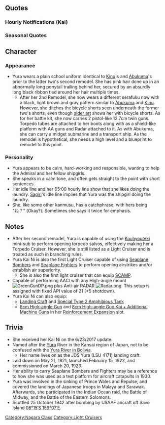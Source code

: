 {{ShipPageHeader}}

==Quotes==
{{ShipQuotes
|Introduction = 長良型軽巡四番艦の「由良」です。どうぞよろしくお願いいたしますっ！
|Introduction/En = Fourth ship of the Nagara-class Light Cruisers, Yura. Pleased to make your acquaintance!

|Introduction/Kai Ni = 軽巡、由良です。提督さん、今日もご一緒に。はい、由良も参ります。
|Introduction/Kai Ni/En = I’m Light Cruiser Yura. Admiral, I’ll be with you today as well. Okay, Yura will be right there.

|Library = 長良型軽巡4番艦の由良です。<br>私たちの中では、初めて水上偵察機を搭載したの。<br>水雷戦隊や潜水戦隊の旗艦として、活躍したのよ？<br>ドーントレスとかB17とかそういうのはちょっと苦手。
|Library/En = I'm Yura, the fourth ship of the Nagara-type Light Cruisers.<br>I was the first out of all of us to be equipped with seaplanes.<br>I've served as the flagship of torpedo and submarine squadrons.<br>I'm not so good with planes like the Dauntless and B17.
|Library/Note = Those planes were what took her out.

|Secretary 1 = なに？
|Secretary 1/En = What is it?

|Secretary 2 = 提督さん？
|Secretary 2/En = Admiral?

|Secretary 3 = 提督さん、私の単装砲そんなに好き？
|Secretary 3/En = Admiral, do you really like my single barrel guns so much?

|Idle/Kai = 提督さん、あの、由良、ああ、提督さん、お忙しそう。そうだ、この間に提督さんの身の回りの物、お洗濯しておこう。えっと、これは洗う。これも洗う。これは…うっ、うん…こちらも、由良が洗っておきましょうね、ね。
|Idle/Kai/En = Admiral... um, I... ah... Admiral, you look so busy... I know, while you're busy, I'll take your personal belongings and wash them for you. Well... I'll wash this... and this too... ...and this... ah, um...yes...This one, too. I'll wash them for you, okay? 

|Secretary Married = 提督さん、やっぱり由良には単装砲でしょう？ね？え、なになに？由良の髪も...好き？あ、ありがとう...あの...由良も、好き、です。
|Secretary Married/En = Admiral, it's definitely my single mounted guns, right? Right? Eh, what's that? You like my... hair too? Th-thanks... Umm... I, like you, too.

|Wedding = 提督さん、あの、由良をお呼びでしょうか？えっ、由良の水偵のお話ですか？あ、はい...やっぱり違う？あの...お話は...？えっ！？由良に...！うそ...えっ...本当に...うそ...んっ...うっ......。
|Wedding/En = Did you, ummm, call me, Admiral? Eh, is it about my seaplanes? Ah, yes... I guess not? Ummm... is it about...? Eh?! About me...! No way... Eh... Really... No way... *snivel*
|Wedding/Note = Crying tears of happiness.

|Wedding/Old = 提督さん、由良の水偵…どうかな？　軽巡では一応初めて、なんだけど…
|Wedding/Old/En = Admiral, how was my recon?  As a light cruiser, I wanted to try doing it once…

|Looking At Scores = 提督さん、ご連絡ですよ
|Looking At Scores/En = Admiral, a message for you.

|Looking At Scores/Kai Ni = 提督さん、由良が情報、お持ちしますね。
|Looking At Scores/Kai Ni/En = Admiral, I will fetch the reports for you.

|Joining A Fleet = 長良型軽巡「由良」、出撃します
|Joining A Fleet/En = Nagara-class Light Cruiser, Yura, heading out.

|Joining A Fleet/Kai Ni = 第四水雷戦隊、お預かりします。軽巡、由良、出撃します。
|Joining A Fleet/Kai Ni/En = Leave it to the 4th Torpedo Squadron. Light Cruiser Yura, sortieing.

|Equipment 1 = そうそう、火力を強化してね、ね？
|Equipment 1/En = That's right, let's strengthen my firepower, okay?

|Equipment 2 = 私のカタパルトって…邪魔、かなぁ？
|Equipment 2/En = Is my catapult... in the way?
|Equipment 2/Note = Yura's bridge configuration is different from the Kuma class (the only difference between the class), which incorporated an aircraft hangar. An aircraft catapult was placed there instead of 33-foot platform mounted above the No.2 turret, Even so, the arrangement proved unwieldy, and the catapult was moved to the rear of each ship in the class, between the No.5 and No.6 turrets during retrofits in 1929-1934.

|Equipment 3 = いいんじゃない？
|Equipment 3/En = That's alright isn't it?

|Supply = そうそう、火力を強化してね。ねっ！
|Supply/En = That's right, let's strengthen my firepower, okay?

|Supply/Kai = 有り難いですね。ねっ！
|Supply/Kai/En = It's much appreciated, right?

|Docking Minor = ありがとう。
|Docking Minor/En = Thank you.

|Docking Major = 整備や修理も大切よね。
|Docking Major/En = Maintenance and repairs are important too.

|Docking Complete = 修理完了した艦があるみたいね。
|Docking Complete/En = Seems like a ship has fully repaired.

|Construction = 新しい艦ができたんですって
|Construction/En = They say a new ship has been completed.

|Returning From Sortie = 艦隊が戻ってきたようね。戦果あるかな？
|Returning From Sortie/En = Seems like the fleet has returned. I wonder if they achieved any results?

|Starting A Sortie = さぁ、由良のいいとこ見せちゃうかな
|Starting A Sortie/En = Now, maybe I will show off a little of my good points.

|Battle Start = 砲雷撃戦、始めます！
|Battle Start/En = Engaging in surface action!

|Battle Start/Kai Ni = 改装された由良、甘く見ないで。提督さん、行きますね。始めます！
|Battle Start/Kai Ni/En = Please do not take the remodeled Yura lightly. Admiral, it’s time to go. Let’s get started!


|Attack = よーく狙って、てーっ！
|Attack/En = Aim carefully... and fire!

|Night Battle = そろそろ頃合ね、突撃！
|Night Battle/En = It's about time. Attack!

|Night Battle/Kai Ni = そろそろ頃合ですね。由良、突撃します。ついてきて！
|Night Battle/Kai Ni/En = It’s about time, isn’t it? Yura, commencing assault. Follow me!

|Night Attack = 負けないから
|Night Attack/En = I won't lose.

|Night Attack/Kai Ni = 由良、もう、負けないから！
|Night Attack/Kai Ni/En = I will not lose any more.

|MVP = 由良が一番なの？ほんと！？やったー
|MVP/En = Yura is the best? Really? Hurray!

|Minor Damage 1 = 痛っ
|Minor Damage 1/En = Ouch.

|Minor Damage 2 = 痛いったら！
|Minor Damage 2/En = That hurt!

|Major Damage = まだ…こんなんじゃ…沈まない。
|Major Damage/En = Not yet... I won't sink from just this!

|Sunk = 魚雷処分よりは……いい、かな……
|Sunk/En = I guess this is better... than being scuttled...
}}
===Hourly Notifications (Kai)===
{{Shiphourly
|00JP =提督さん、今夜は由良が、お側で、お仕事をサポートさせていただきますね。ね？...いいですか？...うん、やったぁ♪　今、ちょうど午前零時を回りました。 
|00EN = Admiral, I'll be staying by your side to support you tonight, okay? ...Is that fine? ...Alright♪ It has just turned midnight.
|00Note = 
|01JP =提督さん、マルヒトマルマルです。この時間は、ここも静か、ですね。...えっと、そうだ、由良、お茶を入れてきますね。 
|01EN = Admiral, it's 0100. This place is quiet at this time of day too, isn't it? Umm....oh, right, I will go make you some tea okay?
|01Note = 
|02JP =マルフタマルマルです、提督さん。はい、お茶です。いい新茶が手に入ったんです。どうぞ、熱いですよ、気を付けて。...はあい、うふふっ。 
|02EN = It's 0200, Admiral. Here is your tea. We've obtained some new tea leaves. Here you go, it's hot though, be careful. Heeere. *giggle*
|02Note = 
|03JP =提督さん、マルサンマルマルです。あ、はい、由良も緑茶派なんです。よかった、提督さんも同じで。え、紅茶も、コーヒーも好き、なの？はあ...え？ 
|03EN = It's 0300, Admiral. Ah, yes, I prefer green tea. I'm glad that the Admiral is the same too. Eh, you like black tea and coffee too? Ah... eh?
|03Note = 
|04JP =提督さん...お疲れ、ですか？マルヨンマルマルです、提督さん。うふっ、寝顔、かわいい。やった、由良得しちゃった。提督さんの寝顔見れて。お休みくださいね。ね？ 
|04EN = Admiral... are you tired? ''(whispers)'' It's 0400, Admiral. *giggle* Your sleeping face is so cute. Yay, I got something nice. I got to see the Admiral's sleeping face. Have a good rest, okay? 
|04Note = [[Oyashio]]...
|05JP =そうだ、提督さんがお休みの間に、提督さんの身の回りの物、由良、お洗濯して差し上げよう。えー...これは、洗う。これも、大丈夫。あ、これは...よし、これも由良が洗って、おきましょうね、ね。時間は...あ、もう5時。急がなきゃ。 
|05EN = Oh, I know! While the Admiral is taking a nap, I'll go do your laundry. Let's see... I'll wash this, this one too... oh... this one... alright, I will wash this one too, okay? Right! The time is... ah, it's already 5. I'd better hurry.
|05Note = 
|06JP =提督さん、起きて。提督さん...あっ、ああ、提督さん、お目覚めですね。はい、時間は、マルロクマルマルです。総員起こし、かけますね、ね？ 
|06EN = ''(whispers)'' Admiral, it's time to wake up. Admiral... a, ah... ''(normal voice)'' Admiral, you're awake. Yes, the time is now 0600. I'll go call all hands on deck, okay?
|06Note = 
|07JP =マルナナマルマル。よしっ、いいんじゃない？提督さん、由良特製の朝ごはん、できました。麦飯に、キュウリの浅漬け、大根のお味噌汁に、今朝は豪華にアジの開きもつけちゃいます。召し上がれ！ 
|07EN = 0700. Alright, isn't this nice? My specially made breakfast is ready, Admiral. I made barley rice, lightly pickled cucumbers, daikon miso soup and for an extra treat this morning, some dried horse mackerel. Do eat up!
|07Note = Daikon is a type of radish.
|08JP =提督さん、マルハチマルマルです。洗い物、手早く済ませてしまいますね。少しだけ待っててくださいね。さあ、頑張ろう！ 
|08EN = Admiral, it's 0800. I'll do the dishes quickly, okay? Please wait for just a moment. Alright, I'll work hard!
|08Note = 
|09JP =マルキュウマルマルです、提督さん。由良、そして第四水雷戦隊、抜錨準備完了です。由良のいいとこ、見せちゃおうかな。 
|09EN = It's 0900, Admiral. the 4th Torpedo Squadron and I have finished our preparations for setting sail. Shall I show you my strengths?
|09Note = 
|10JP =あ、夕立ちゃん、今日も元気ね。おはようございます。村雨さん、二駆の皆さん、それじゃあ行きましょう。ヒトマルマルマル、艦隊、抜錨。 
|10EN = Ah, [[Yuudachi]]-chan, you're looking lively today too. Good morning. [[Murasame]]-san and the rest of DesDiv2, let's get going. It's 1000, fleet, set sail!
|10Note = 
|11JP =ヒトヒトマルマルです、提督さん。もうすぐお昼ですね。大丈夫、由良に任せて。ほら、お弁当。ちゃんと朝作ってきたんです。中身は、お昼のお楽しみに。ねっ。 
|11EN = It's 1100, Admiral. It's almost time for lunch. Don't worry, leave it to me. Here, a bento. I made it earlier this morning. The contents are... let's look forward to it until lunch, okay?
|11Note = 
|12JP =ヒトフタマルマル。お昼です、提督さん。さあ、由良のお弁当、開けましょう。ね、ね？はい、お茶はこちらにご用意します。食べて食べて。 
|12EN = 1200. Admiral, it's lunchtime. Go on, open up my bento, okay?  Yes, I'll go prepare some tea. Eat up, eat up.
|12Note = 
|13JP =提督さん、ヒトサンマルマルです。由良の特製お弁当、どうでしたか？うん、そう？よかった。そんなに好きなら、また作ってきますね。ね？ 
|13EN = Admiral, it's 1300. How was my special bento? Hmmm... is that so? I'm glad. If you like it that much, I'll make you one again next time, okay?
|13Note = 
|14JP =ヒトヨンマ...あ、秋月さん。お疲れ様です。そうですね、対空火力は大事。由良も防空力、強化してます。うふふ、今度は見てて。 
|14EN = 140... ah, [[Akizuki]]-san. Thanks for your hard work. That's right, anti-air power is important. I've also had my anti-air capabilities upgraded. *giggle* Watch me next time.
|14Note = 
|15JP =ヒトゴーマルマルです、提督さん。由良、3時のおやつもご用意しているんですよ。提督さん、甘いものは苦手ですか？...よかった、召し上がってくださいね、ね？ 
|15EN = It's 1500, Admiral.. I already have the 3 o'clock snack prepared, you know? Admiral, do you dislike sweet things? ...That's a relief, please have these then, okay?
|15Note = 
|16JP =提督さん、ヒトロクマルマルです。そろそろ夕方ですね。艦隊を港に戻しましょう。あ、潜水艦隊の皆さん。皆さん、お疲れ様です。そろそろ帰りましょう。 
|16EN = Admiral, it's 1600. It's almost evening. Let's bring the fleet back to port. Ah, it's the submarine fleet. Thanks for your hard work, everyone. Let's start heading back.
|16Note = 
|17JP =ヒトナナマルマルです。提督さん、ほら、見てください。夕日があんなに...綺麗。綺麗ですね、ね？え、何ですか？今、何かおっしゃいましたか？ 
|17EN = It's 1700. Admiral, there, please take a look at that. The sunset is so... beautiful. It's so pretty, isn't it? Eh, what's that? Did you just say something?
|17Note = 
|18JP =ヒトハチマルマルです、提督さん。由良、お夕飯の支度に入りますね。今晩は何がいいかしら？提督さん、食べたいもの、ありますか？えっ...ええっ！？ 
|18EN = It's 1800, Admiral. I'll go begin preparing dinner, okay? What should I make tonight? Admiral, is there anything you'd like to eat? Eh....EHHH?!
|18Note = 
|19JP =ヒトキュウマルマル。提督さんのリクエストは、ひとまず却下です。けれど、由良、腕によりをかけて、今晩はシチューを作ってみました。提督さん、どうぞ召し上がれ。 
|19EN = 1900. The Admiral's request is.. rejected for now. But, I did me best and made some stew tonight. Admiral, please do dig in.
|19Note = 
|20JP =フタマルマルマル。って、やっぱりこの時間は、三水戦が慌ただしいですね。あ、川内さん。あ、はい、お気をつけて。皆さんも、ご無事で。 
|20EN = 2000. Huh, as expected, DesRon3 is busy at this time of the night. Ah, [[Sendai]]-san. Ah, yes, please be careful. The rest of you too, have a safe trip.
|20Note = 
|21JP =提督さん、フタヒトマルマルです。え、由良の夜戦、ですか？そうですね、飛行機が飛び回る昼よりは、あ、いえ、どうなんでしょう？あはは...。 
|21EN = Admiral, it's 2100. Eh, my night battle? That's right, compared to the daytime when there are planes flying about... ah, no, I wonder how it is? Ahaha...
|21Note = 
|22JP =フタフタマルマルです。提督さん、お茶入れかえますね。あ、夕張さん。こちらは？差し入れ？ありがとう。一緒に3人で頂きませんか、ね？...はい。 
|22EN = It's 2200. Admiral, I'll make you a new cup of tea, okay? Ah, [[Yuubari]]-san. This is? A gift? Thanks. Let us three eat it together, okay? ...Alright!
|22Note = 
|23JP =提督さん、フタサンマルマルです。本日も、大変お疲れ様でした。明日も頑張りましょう。由良も、頑張りますね。ね？うふふっ。お休みなさい、提督さん。 
|23EN = Admiral, it's 2300. Thank you very much for your hard work today too. Let's do our best tomorrow as well. I'll do my best too, okay? *giggle* Good night, Admiral.
|23Note = 
}}

===Seasonal Quotes===
{{Shipquoteseasonal
|NewYear2015 = 提督さん、謹賀新年、です。今年も由良をよろしくお願いしますね。ねっ
|NewYear2015_EN = Admiral, Happy New Year. Please look after me this year too. Alright?
|NewYear2015_Clip = {{Audio|file=Yura_2015newyear.ogg}}
|NewYear2015_Note = Also appeared on [[Seasonal/New_Year_2016|New Year 2016]]

|SecondAnniversary2015 = 今日は由良達にも大切な日。提督さん、これからもよろしくね？ねっ
|SecondAnniversary2015_EN = Today is an important day to Yura and everyone too. Admiral, let us do our best together from now on too, okay? 
|SecondAnniversary2015_Clip = {{Audio|file=Yura_Second_Anniversary.ogg}}
|SecondAnniversary2015_Note =

|EarlySummer2015 = 提督さん。梅雨が終わると夏の気配、感じますね。ね？由良も水着…欲しいな。
|EarlySummer2015_EN = Admiral. You can start feeling a hint of summer when the rainy season ends. Right? Yura would like... a new swimsuit too.
|EarlySummer2015_Clip = {{Audio|file=Yura_Early_Summer_2015.ogg}}
|EarlySummer2015_Note = 

|MidSummer2015 = 提督さん、夏ですね、ね？あ…夕立ちゃん、水着かわいい。由良も来年こそ。
|MidSummer2015_EN = Admiral, it's summer right, right? Ah... Yuudachi-chan, your swimsuit is cute. Yura too, next year for sure...
|MidSummer2015_Clip = {{Audio|file=Yura_Mid-Summer_2015_Secretary_1.ogg}}
|MidSummer2015_Note =

|Fall2015 = 秋…か。秋が深まってくると、何故か由良、少し寂しい気持ちになります、ねぇ…。
|Fall2015_EN = Autumn.. huh. For some reason, as Autumn goes on, I start to feel a little lonesome..
|Fall2015_Clip = {{Audio|file=Yura_Autumn_2015.ogg}}
|Fall2015_Note = 

|Valentine2015 = 提督さん、チョコレートそんなに好き……なの？　じゃあ、由良もチョコをあげる……ね？
|Valentine2015_EN = Admiral, do you like chocolates that much? Then, I'll give you some too....okay?
|Valentine2015_Clip = {{Audio|file=Yura Valentine 2015.ogg}}
|Valentine2015_Note = 

|Christmas2015 = 提督さん、メリークリスマス！由良と過ごすクリスマスもいいでしょ？ほら、あーん。
|Christmas2015_EN = Admiral, Merry Christmas! Spending time with me during Christmas is nice too, isn't it? Here, say Ahh~.
|Christmas2015_Clip = {{Audio|file=Yura_Christmas_2015.ogg}}
|Christmas2015_Note = 

|Christmas2015_2 = 提督さん、こっちのお料理も美味しそう。はい、あ～ん、楽しいですね！ねっ！
|Christmas2015_2_EN = Admiral, this food looks delicious too. Here, say ahh~. It's fun, isn't it!
|Christmas2015_2_Clip = {{Audio|file=Yura_Christmas_2015_Secretary_2.ogg}}
|Christmas2015_2_Note = ''Secretary 2''

|Setsubun2016 = 提督さん。節分、です。……お豆は投げる物ですよ？　提督さん。そんなに好き、なの？
|Setsubun2016_EN = Admiral. It is Setsubun.....These beans are meant for throwing you know? Admiral. Do you like them so much?
|Setsubun2016_Clip = {{Audio|file=Yura_Setsubun_2016.ogg}}
|Setsubun2016_Note = 

|WhiteDay2016 = 提督さん、チョコのお返し、ありがとうございます。お心遣いが嬉しいですね。ね？
|WhiteDay2016_EN = Admiral, thank you for the gift for the chocolates. I'm happy for your thoughtfulness.
|WhiteDay2016_Clip = {{Audio|file=Yura_White Day 2016.ogg}}
|WhiteDay2016_Note =

|Spring2016 = 提督さん、春です、春！お弁当持って、由良と一緒にお花見に行きましょう？ね	
|Spring2016_EN = Admiral, it's spring, spring! Let's bring bento and go flower viewing together. Okay?	
|Spring2016_Clip = {{Audio|file=Yura_Spring_2016.ogg}}
|Spring2016_Note = 

|ThirdAnniversary2016 = 提督さん、三周年、三周年です！本年も艦隊と由良をよろしくお願いしますね！ね？
|ThirdAnniversary2016_EN = Admiral, it's the third anniversary, the third! This year too, Yura and the rest of the fleet will be in your care! Okay?
|ThirdAnniversary2016_Clip = {{Audio|file=Yura_Third_Anniversary.ogg}}
|ThirdAnniversary2016_Note = 

|RainySeason2016 = 梅雨の季節、提督さん、由良とゆっくりお部屋で過ごしましょ？お茶、入れますね。ね？
|RainySeason2016_EN = The rainy season. Admiral, would you like to slowly rest in the room with me? I will go make some tea, okay?
|RainySeason2016_Clip = {{Audio|file=Yura_Rainy_Season_2016.ogg}}
|RainySeason2016_Note = 
}}

==Character==
===Appearance===
*Yura wears a plain school uniform identical to [[Kinu]]'s and [[Abukuma]]'s prior to the latter two's second remodel. She has pink hair done up in an abnormally long ponytail trailing behind her, secured by an absurdly long black ribbon tied around her hair multiple times.
**After her 2nd Remodel, she now wears a different serafuku now with a black, light brown and gray pattern similar to [[Abukuma]] and [[Kinu]]. However, she ditches the bicycle shorts seen underneath the former two's shorts, even though [https://vignette1.wikia.nocookie.net/kancolle/images/a/a6/Yura_and_yuubari_kantai_collection_drawn_by_konishi_koconatu_eb00590b1c9f9c6396926010bd8ca52c.jpg/revision/latest?cb=20170522181236 older art] shows her with bicycle shorts. As for her battle kit, she now carries 2 pistol-like 12.7cm twin guns. Torpedo tubes are attached to her boots along with as a shield-like platform with AA guns and Radar attached to it. As with Abukuma, she can carry a midget submarine and a transport ship. As the remodel is hypothetical, she needs a high level and a blueprint to remodel to this point.

===Personality===
*Yura appears to be calm, hard-working and responsible, wanting to help the Admiral and her fellow shipgirls.
*She speaks in a calm tone, and often gets straight to the point with short sentences.
*Her idle line and her 05:00 hourly line show that she likes doing the laundry. [[Sagiri]]'s idle line implies that Yura was the shipgirl doing the laundry.
*She, like some other kanmusu, has a catchphrase, with hers being "ね？" (Okay?). Sometimes she says it twice for emphasis.

==Notes==
*After her second remodel, Yura is capable of using the [[Kouhyouteki]] mini-sub to perform opening torpedo salvos, effectively making her a Torpedo Cruiser. However, she is still listed as a Light Cruiser and is treated as such in branching rules.
*Yura Kai Ni is also the first Light Cruiser capable of using [[List_of_Seaplanes_by_stats#Seaplane_Bombers|Seaplane Bombers]] and [[List_of_Seaplanes_by_stats#Seaplane_Fighters|Seaplane Fighters]] to perform opening airstrikes and/or establish air superiority.
**She is also the first light cruiser that can equip [[SCAMP]].
*Capable of performing AACI with any High-angle mount  [[File:GreenGunDP.png]] plus Anti-air RADAR [[File:Radar.png]]. This setup is assigned with fixed API value of 21 (+5 shotdown).
*Yura Kai Ni can also equip:
**[[:Category:Landing_Craft|Landing Craft]] and [[Special Type 2 Amphibious Tank]]
**[[8cm High-angle Gun]] and [[8cm High-angle Gun Kai + Additional Machine Guns]] in her [[Reinforcement Expansion]] slot.

==Trivia==
*She received her Kai Ni on the 6/23/2017 update.
*Named after the [https://ja.wikipedia.org/wiki/%E7%94%B1%E8%89%AF%E5%B7%9D Yura] River in the Kansai region of Japan, not to be confused with the [https://en.wikipedia.org/wiki/Yura_River Yura River in Bolivia].
**Her name lives on as the JDS Yura (LSU 4171) landing craft.
*Laid down on May 21, 1921, launched February 15, 1922, and commissioned on March 20, 1923.
*Her ability to carry Seaplane Bombers and Fighters may be a reference to how she was used as a test platform for aircraft catapults in 1930.
*Yura was involved in the sinking of Prince Wales and Repulse, and covered the landings of Japanese troops in Malaya and Sarawak. Afterwards, she participated in the Indian Ocean raid, the Battle of Midway, and the Battle of the Eastern Solomons. 
*Scuttled 25 October 1942 after bombing by USAAF aircraft off Savo Island [http://tools.wmflabs.org/geohack/geohack.php?pagename=Japanese_cruiser_Yura&params=08_15_S_159_07_E_ 08°15′S 159°07′E].

{{ShipPageFooter}}
[[Category:Nagara Class]]
[[Category:Light Cruisers]]